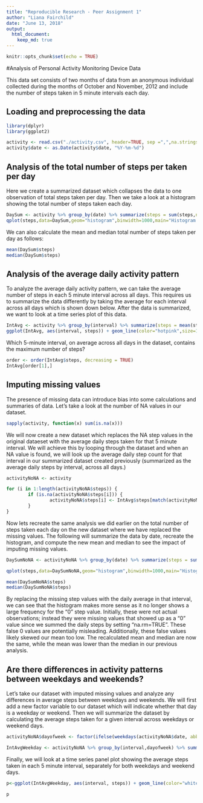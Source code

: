 ```yaml
---
title: "Reproducible Research - Peer Assignment 1"
author: "Liana Fairchild"
date: "June 13, 2018"
output: 
  html_document:
    keep_md: true
---
```


```r
knitr::opts_chunk$set(echo = TRUE)
```

#Analysis of Personal Activity Monitoring Device Data

This data set consists of two months of data from an anonymous individual collected during the months of October and November, 2012 and include the number of steps taken in 5 minute intervals each day.

## Loading and preprocessing the data

```r
library(dplyr)
library(ggplot2)

activity <- read.csv("./activity.csv", header=TRUE, sep =",",na.strings="NA",stringsAsFactors = FALSE)
activity$date <- as.Date(activity$date, "%Y-%m-%d")
```

## Analysis of the total number of steps per taken per day

Here we create a summarized dataset which collapses the data to one observation of total steps taken per day.  Then we take a look at a histogram showing the total number of steps taken each day.

```r
DaySum <- activity %>% group_by(date) %>% summarize(steps = sum(steps,na.rm=TRUE))
qplot(steps,data=DaySum,geom="histogram",binwidth=1000,main="Histogram for Total Number of Steps Taken Each Day", xlab = "steps", fill = I("blue"), col=I("red"),alpha=I(.2))
```

We can also calculate the mean and median total number of steps taken per day as follows:


```r
mean(DaySum$steps)
median(DaySum$steps)
```

## Analysis of the average daily activity pattern

To analyze the average daily activity pattern, we can take the average number of steps in each 5 minute interval across all days.  This requires us to summarize the data differently by taking the average for each interval across all days which is shown down below.  After the data is summarized, we want to look at a time series plot of this data.

```r
IntAvg <- activity %>% group_by(interval) %>% summarize(steps = mean(steps,na.rm=TRUE))
ggplot(IntAvg, aes(interval, steps)) + geom_line(color="hotpink",size=1)
```


Which 5-minute interval, on average across all days in the dataset, contains the maximum number of steps?

```r
order <- order(IntAvg$steps, decreasing = TRUE)
IntAvg[order[1],]
```

## Imputing missing values

The presence of missing data can introduce bias into some calculations and summaries of data.  Let's take a look at the number of NA values in our dataset.

```r
sapply(activity, function(x) sum(is.na(x)))
```

We will now create a new dataset which replaces the NA step values in the original dataeset with the average daily steps taken for that 5 minute interval.  We will achieve this by looping through the dataset and when an NA value is found, we will look up the average daily step count for that interval in our summarized dataset created previously (summarized as the average daily steps by interval, across all days.)

```r
activityNoNA <- activity

for (i in 1:length(activityNoNA$steps)) {
        if (is.na(activityNoNA$steps[i])) {
                activityNoNA$steps[i] <- IntAvg$steps[match(activityNoNA$interval[i],IntAvg$interval)]
        }
}
```

Now lets recreate the same analysis we did earlier on the total number of steps taken each day on the new dataset where we have replaced the missing values.  The following will summarize the data by date, recreate the histogram, and compute the new mean and median to see the impact of imputing missing values.

```r

DaySumNoNA <- activityNoNA %>% group_by(date) %>% summarize(steps = sum(steps,na.rm=TRUE))

qplot(steps,data=DaySumNoNA,geom="histogram",binwidth=1000,main="Histogram for Total Number of Steps Taken Each Day without NAs", xlab = "steps", fill = I("blue"), col=I("red"),alpha=I(.2))

mean(DaySumNoNA$steps)
median(DaySumNoNA$steps)
```

By replacing the missing step values with the daily average in that interval, we can see that the histogram makes more sense as it no longer shows a large frequency for the "0" step value.  Initially, these were not actual observations; instead they were missing values that showed up as a "0" value since we summed the daily steps by setting "na.rm=TRUE".  These false 0 values are potentially misleading.  Additionally, these false values likely skewed our mean too low.  The recalculated mean and median are now the same, while the mean was lower than the median in our previous analysis.

## Are there differences in activity patterns between weekdays and weekends?

Let's take our dataset with imputed missing values and analyze any differences in average steps between weekdays and weekends.  We will first add a new factor variable to our dataset which will indicate whether that day is a weekday or weekend.  Then we will summarize the dataset by calculating the average steps taken for a given interval across weekdays or weekend days.

```r

activityNoNA$dayofweek <- factor(ifelse(weekdays(activityNoNA$date, abbreviate=TRUE) %in% c("Sat","Sun"), "weekend", "weekday"))

IntAvgWeekday <- activityNoNA %>% group_by(interval,dayofweek) %>% summarize(steps = mean(steps))
```

Finally, we will look at a time series panel plot showing the average steps taken in each 5 minute interval, separately for both weekdays and weekend days.

```r

p<-ggplot(IntAvgWeekday, aes(interval, steps)) + geom_line(color="white",size=1) + facet_grid(dayofweek ~ .) + theme_dark()

p
```
